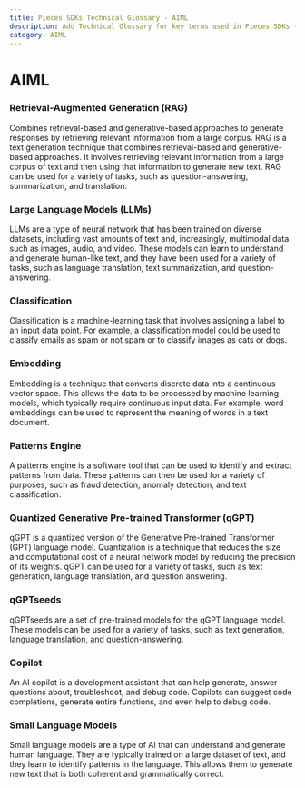 ```yaml
---
title: Pieces SDKs Technical Glossary - AIML
description: Add Technical Glossary for key terms used in Pieces SDKs to help explain these to the developers
category: AIML
---
```


# AIML

### Retrieval-Augmented Generation (RAG)

Combines retrieval-based and generative-based approaches to generate responses by retrieving relevant information from a large corpus. RAG is a text generation technique that combines retrieval-based and generative-based approaches. It involves retrieving relevant information from a large corpus of text and then using that information to generate new text. RAG can be used for a variety of tasks, such as question-answering, summarization, and translation.

### Large Language Models (LLMs)

LLMs are a type of neural network that has been trained on diverse datasets, including vast amounts of text and, increasingly, multimodal data such as images, audio, and video. These models can learn to understand and generate human-like text, and they have been used for a variety of tasks, such as language translation, text summarization, and question-answering.

### Classification

Classification is a machine-learning task that involves assigning a label to an input data point. For example, a classification model could be used to classify emails as spam or not spam or to classify images as cats or dogs.

### Embedding

Embedding is a technique that converts discrete data into a continuous vector space. This allows the data to be processed by machine learning models, which typically require continuous input data. For example, word embeddings can be used to represent the meaning of words in a text document.

### Patterns Engine

A patterns engine is a software tool that can be used to identify and extract patterns from data. These patterns can then be used for a variety of purposes, such as fraud detection, anomaly detection, and text classification.

### Quantized Generative Pre-trained Transformer (qGPT)

qGPT is a quantized version of the Generative Pre-trained Transformer (GPT) language model. Quantization is a technique that reduces the size and computational cost of a neural network model by reducing the precision of its weights. qGPT can be used for a variety of tasks, such as text generation, language translation, and question answering.

### qGPTseeds

qGPTseeds are a set of pre-trained models for the qGPT language model. These models can be used for a variety of tasks, such as text generation, language translation, and question-answering.

### Copilot

An AI copilot is a development assistant that can help generate, answer questions about, troubleshoot, and debug code. Copilots can suggest code completions, generate entire functions, and even help to debug code.

### Small Language Models

Small language models are a type of AI that can understand and generate human language. They are typically trained on a large dataset of text, and they learn to identify patterns in the language. This allows them to generate new text that is both coherent and grammatically correct.

